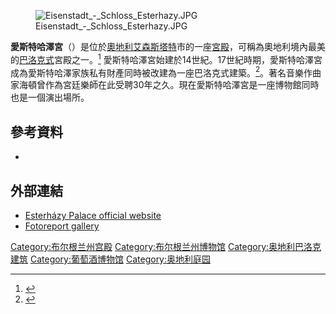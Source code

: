 [[File:Eisenstadt_-_Schloss_Esterhazy.JPG|thumb]]

'''愛斯特哈澤宮'''（{{lang-de|Schloss Esterházy}}）是位於[[奧地利|奧地利]][[艾森斯塔特|艾森斯塔特]]市的一座[[宮殿|宮殿]]，可稱為奧地利境內最美的[[巴洛克式|巴洛克式]]宮殿之一。<ref>{{cite web |author1=Esterhazy Stiftung |title=埃斯特哈希宮殿 |url=https://esterhazy.at/cn/%E5%9F%83%E6%96%AF%E7%89%B9%E5%93%88%E5%B8%8C%E5%AE%AB%E6%AE%BF/%E5%9F%83%E6%96%AF%E7%89%B9%E5%93%88%E5%B8%8C%E5%AE%AB%E6%AE%BF-1 |website=esterhazy 埃斯特哈希宮殿 |publisher=Esterhazy Betriebe GmbH |accessdate=2021-11-12 |archive-date=2021-11-12 |archive-url=https://web.archive.org/web/20211112102930/https://esterhazy.at/cn/%E5%9F%83%E6%96%AF%E7%89%B9%E5%93%88%E5%B8%8C%E5%AE%AB%E6%AE%BF/%E5%9F%83%E6%96%AF%E7%89%B9%E5%93%88%E5%B8%8C%E5%AE%AB%E6%AE%BF-1 }}</ref> 愛斯特哈澤宮始建於14世紀。17世紀時期，愛斯特哈澤宮成為愛斯特哈澤家族私有財產同時被改建為一座巴洛克式建築。<ref>{{cite web|url=http://esterhazy.at/en/esterhazypalace/680057/The-Esterhazy-Palace?_vl_backlink=/en/esterhazypalace/680066/index.do&direct=680066|title=The Esterházy Palace|work=Schloss Esterházy Official website|accessdate=2015-02-23|archive-url=https://web.archive.org/web/20150223061229/http://esterhazy.at/en/esterhazypalace/680057/The-Esterhazy-Palace?_vl_backlink=%2Fen%2Festerhazypalace%2F680066%2Findex.do&direct=680066|archive-date=2015-02-23|dead-url=yes}}</ref>。著名音樂作曲家海頓曾作為宮廷樂師在此受聘30年之久。現在愛斯特哈澤宮是一座博物館同時也是一個演出場所。

==參考資料==
{{Reflist}}
* {{cite book|last=Clark|first=Caryl Leslie|title=The Cambridge companion to Haydn|publisher=[[剑桥大学出版社|剑桥大学出版社]]|year=2005|isbn=9780521833479}}
==外部連結==
{{commons category|Schloss Esterházy, Eisenstadt}}
* [http://esterhazy.at/en/esterhazypalace/index.do Esterházy Palace official website] {{Wayback|url=http://esterhazy.at/en/esterhazypalace/index.do |date=20120724063405 }}
* [https://web.archive.org/web/20120514180100/http://www.fotoreport.at/galerie/burgen/esterhazy/ Fotoreport gallery]
{{coord|47|50|55|N|16|31|15|E|display=title|region:AT-1_type:landmark_source:dewiki}}

[[Category:布尔根兰州宫殿|Category:布尔根兰州宫殿]]
[[Category:布尔根兰州博物馆|Category:布尔根兰州博物馆]]
[[Category:奥地利巴洛克建筑|Category:奥地利巴洛克建筑]]
[[Category:葡萄酒博物馆|Category:葡萄酒博物馆]]
[[Category:奥地利庭园|Category:奥地利庭园]]